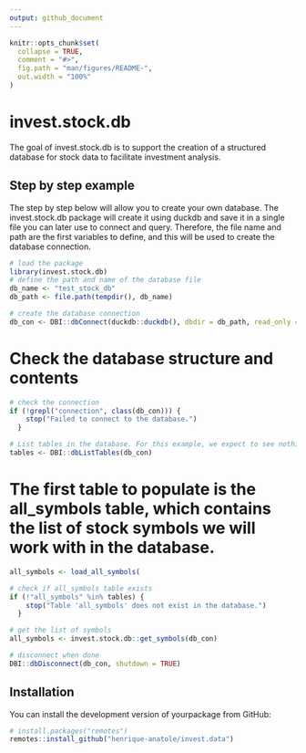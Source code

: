 ```yaml
---
output: github_document
---
```


<!-- README.md is generated from README.Rmd. Please edit that file -->

```r
knitr::opts_chunk$set(
  collapse = TRUE,
  comment = "#>",
  fig.path = "man/figures/README-",
  out.width = "100%"
)
```

# invest.stock.db

<!-- badges: start -->
<!-- badges: end -->

The goal of invest.stock.db is to support the creation of a structured database for stock data to facilitate investment analysis.


## Step by step example

The step by step below will allow you to create your own database. The invest.stock.db package will create it using duckdb and save it in a single file you can later use to connect and query. Therefore, the file name and path are the first variables to define, and this will be used to create the database connection.

```r
# load the package
library(invest.stock.db)
# define the path and name of the database file
db_name <- "test_stock_db"
db_path <- file.path(tempdir(), db_name)

# create the database connection
db_con <- DBI::dbConnect(duckdb::duckdb(), dbdir = db_path, read_only = FALSE)

```

# Check the database structure and contents
```r
# check the connection
if (!grepl("connection", class(db_con))) {
    stop("Failed to connect to the database.")
  }

# List tables in the database. For this example, we expect to see nothing as we have not populated it yet.
tables <- DBI::dbListTables(db_con)

```

# The first table to populate is the all_symbols table, which contains the list of stock symbols we will work with in the database. 
```r

all_symbols <- load_all_symbols(

# check if all_symbols table exists
if (!"all_symbols" %in% tables) {
    stop("Table 'all_symbols' does not exist in the database.")
  }

# get the list of symbols
all_symbols <- invest.stock.db::get_symbols(db_con)

# disconnect when done
DBI::dbDisconnect(db_con, shutdown = TRUE)

```





## Installation

You can install the development version of yourpackage from GitHub:

``` r
# install.packages("remotes")
remotes::install_github("henrique-anatole/invest.data")

```